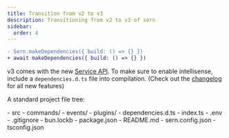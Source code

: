 ```yaml
---
title: Transition from v2 to v3
description: Transitioning from v2 to v3 of sern
sidebar:
  order: 4
---
```


```diff title="src/index.ts" lang="ts" showLineNumbers=false
- Sern.makeDependencies({ build: () => {} })
+ await makeDependencies({ build: () => {} })
```

v3 comes with the new [Service API](/v3/guide/walkthrough/services). To make sure to enable intellisense,
include a `dependencies.d.ts` file into compilation. (Check out the [changelog](/blog/3.0.0) for all new features)


A standard project file tree: <br />


<FileTree>
- src
  - commands/
  - events/
  - plugins/
  - dependencies.d.ts
  - index.ts
- .env
- .gitignore
- bun.lockb
- package.json
- README.md
- sern.config.json
- tsconfig.json
</FileTree>
